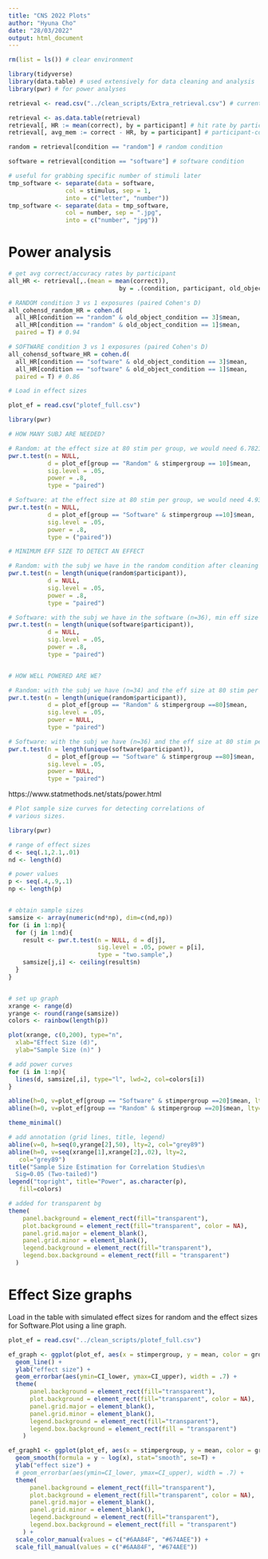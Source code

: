 ```yaml
---
title: "CNS 2022 Plots"
author: "Hyuna Cho"
date: "28/03/2022"
output: html_document
---
```


```r

rm(list = ls()) # clear environment

library(tidyverse)
library(data.table) # used extensively for data cleaning and analysis
library(pwr) # for power analyses

retrieval <- read.csv("../clean_scripts/Extra_retrieval.csv") # currently in the cleaned folder

retrieval <- as.data.table(retrieval)
retrieval[, HR := mean(correct), by = participant] # hit rate by participant
retrieval[, avg_mem := correct - HR, by = participant] # participant-corrected hit rate

```

```r

random = retrieval[condition == "random"] # random condition

software = retrieval[condition == "software"] # software condition

# useful for grabbing specific number of stimuli later
tmp_software <- separate(data = software,
                col = stimulus, sep = 1,
                into = c("letter", "number"))
tmp_software <- separate(data = tmp_software,
                col = number, sep = ".jpg",
                into = c("number", "jpg"))

```


# Power analysis

```r

# get avg correct/accuracy rates by participant
all_HR <- retrieval[,.(mean = mean(correct)), 
                               by = .(condition, participant, old_object_condition)]

# RANDOM condition 3 vs 1 exposures (paired Cohen's D)
all_cohensd_random_HR = cohen.d(
  all_HR[condition == "random" & old_object_condition == 3]$mean, 
  all_HR[condition == "random" & old_object_condition == 1]$mean, 
  paired = T) # 0.94

# SOFTWARE condition 3 vs 1 exposures (paired Cohen's D)
all_cohensd_software_HR = cohen.d(
  all_HR[condition == "software" & old_object_condition == 3]$mean, 
  all_HR[condition == "software" & old_object_condition == 1]$mean, 
  paired = T) # 0.86

```

```r
# Load in effect sizes

plot_ef = read.csv("plotef_full.csv")

```


```r

library(pwr)

# HOW MANY SUBJ ARE NEEDED?

# Random: at the effect size at 80 stim per group, we would need 6.7821 subj
pwr.t.test(n = NULL,
           d = plot_ef[group == "Random" & stimpergroup == 10]$mean, 
           sig.level = .05, 
           power = .8, 
           type = "paired")

# Software: at the effect size at 80 stim per group, we would need 4.939468 subj
pwr.t.test(n = NULL,
           d = plot_ef[group == "Software" & stimpergroup ==10]$mean, 
           sig.level = .05, 
           power = .8, 
           type = ("paired"))

# MINIMUM EFF SIZE TO DETECT AN EFFECT

# Random: with the subj we have in the random condition after cleaning (n=34), min eff size is .49
pwr.t.test(n = length(unique(random$participant)),
           d = NULL, 
           sig.level = .05, 
           power = .8, 
           type = "paired")

# Software: with the subj we have in the software (n=36), min eff size is .48
pwr.t.test(n = length(unique(software$participant)),
           d = NULL, 
           sig.level = .05, 
           power = .8, 
           type = "paired")


# HOW WELL POWERED ARE WE?

# Random: with the subj we have (n=34) and the eff size at 80 stim per group, we are fully powered
pwr.t.test(n = length(unique(random$participant)),
           d = plot_ef[group == "Random" & stimpergroup ==80]$mean, 
           sig.level = .05, 
           power = NULL, 
           type = "paired")

# Software: with the subj we have (n=36) and the eff size at 80 stim per group, we are fully powered
pwr.t.test(n = length(unique(software$participant)),
           d = plot_ef[group == "Software" & stimpergroup ==80]$mean, 
           sig.level = .05, 
           power = NULL, 
           type = "paired")

```



https://www.statmethods.net/stats/power.html
```r

# Plot sample size curves for detecting correlations of
# various sizes.

library(pwr)

# range of effect sizes
d <- seq(.1,2.1,.01)
nd <- length(d)

# power values
p <- seq(.4,.9,.1)
np <- length(p)


# obtain sample sizes
samsize <- array(numeric(nd*np), dim=c(nd,np))
for (i in 1:np){
  for (j in 1:nd){
    result <- pwr.t.test(n = NULL, d = d[j],
                         sig.level = .05, power = p[i],
                         type = "two.sample",)
    samsize[j,i] <- ceiling(result$n)
  }
}


# set up graph
xrange <- range(d)
yrange <- round(range(samsize))
colors <- rainbow(length(p))

plot(xrange, c(0,200), type="n",
  xlab="Effect Size (d)",
  ylab="Sample Size (n)" )

# add power curves
for (i in 1:np){
  lines(d, samsize[,i], type="l", lwd=2, col=colors[i])
}

abline(h=0, v=plot_ef[group == "Software" & stimpergroup ==20]$mean, lty=5, col="#674AEE")
abline(h=0, v=plot_ef[group == "Random" & stimpergroup ==20]$mean, lty=5, col="#6AA84F")

theme_minimal()

# add annotation (grid lines, title, legend)
abline(v=0, h=seq(0,yrange[2],50), lty=2, col="grey89")
abline(h=0, v=seq(xrange[1],xrange[2],.02), lty=2,
   col="grey89")
title("Sample Size Estimation for Correlation Studies\n
  Sig=0.05 (Two-tailed)")
legend("topright", title="Power", as.character(p),
   fill=colors)

# added for transparent bg
theme(
    panel.background = element_rect(fill="transparent"),
    plot.background = element_rect(fill="transparent", color = NA),
    panel.grid.major = element_blank(),
    panel.grid.minor = element_blank(),
    legend.background = element_rect(fill="transparent"),
    legend.box.background = element_rect(fill = "transparent")
  )


```

# Effect Size graphs

Load in the table with simulated effect sizes for random and the effect sizes for Software.Plot using a line graph.

```r

plot_ef = read.csv("../clean_scripts/plotef_full.csv")

ef_graph <- ggplot(plot_ef, aes(x = stimpergroup, y = mean, color = group)) +
  geom_line() +
  ylab("effect size") +
  geom_errorbar(aes(ymin=CI_lower, ymax=CI_upper), width = .7) +
  theme(
      panel.background = element_rect(fill="transparent"),
      plot.background = element_rect(fill="transparent", color = NA),
      panel.grid.major = element_blank(),
      panel.grid.minor = element_blank(),
      legend.background = element_rect(fill="transparent"),
      legend.box.background = element_rect(fill = "transparent")
    )

ef_graph1 <- ggplot(plot_ef, aes(x = stimpergroup, y = mean, color = group, fill=group)) +
  geom_smooth(formula = y ~ log(x), stat="smooth", se=T) +
  ylab("effect size") +
  # geom_errorbar(aes(ymin=CI_lower, ymax=CI_upper), width = .7) +
  theme(
      panel.background = element_rect(fill="transparent"),
      plot.background = element_rect(fill="transparent", color = NA),
      panel.grid.major = element_blank(),
      panel.grid.minor = element_blank(),
      legend.background = element_rect(fill="transparent"),
      legend.box.background = element_rect(fill = "transparent")
    ) +
  scale_color_manual(values = c("#6AA84F", "#674AEE")) +
  scale_fill_manual(values = c("#6AA84F", "#674AEE"))


```




